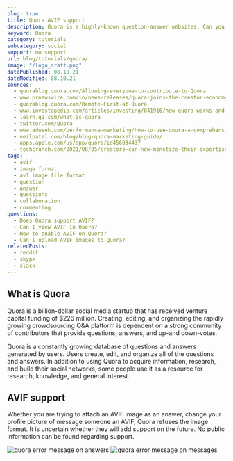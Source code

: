 ```yaml
---
blog: true
title: Quora AVIF support
description: Quora is a highly-known question-answer websites. Can you use AVIF images as a profile picture or in your post?
keyword: Quora
category: tutorials
subcategory: social
support: no support
url: blog/tutorials/quora/
image: "/logo_draft.png"
datePublished: 08.10.21
dateModified: 08.10.21
sources:
  - quorablog.quora.com/Allowing-everyone-to-contribute-to-Quora
  - www.prnewswire.com/in/news-releases/quora-joins-the-creator-economy-with-a-new-space-subscription-earning-option-857722243.html
  - quorablog.quora.com/Remote-First-at-Quora
  - www.investopedia.com/articles/investing/041916/how-quora-works-and-makes-money.asp
  - learn.g2.com/what-is-quora
  - twitter.com/Quora
  - www.adweek.com/performance-marketing/how-to-use-quora-a-comprehensive-guide/
  - neilpatel.com/blog/blog-quora-marketing-guide/
  - apps.apple.com/us/app/quora/id456034437
  - techcrunch.com/2021/08/05/creators-can-now-monetize-their-expertise-on-quora/
tags:
  - avif
  - image format
  - av1 image file format
  - question
  - answer
  - questions
  - collaboration
  - commenting
questions:
  - Does Quora support AVIF?
  - Can I view AVIF in Quora?
  - How to enable AVIF on Quora?
  - Can I upload AVIF images to Quora?
relatedPosts:
  - reddit
  - skype
  - slack
---
```


## What is Quora

Quora is a billion-dollar social media startup that has received venture capital funding of $226 million. Creating, editing, and organizing the rapidly growing crowdsourcing Q&A platform is dependent on a strong community of contributors that provide questions, answers, and up-and down-votes.

Quora is a constantly growing database of questions and answers generated by users. Users create, edit, and organize all of the questions and answers. In addition to using Quora to acquire information, research, and build their social networks, some people use it as a resource for research, knowledge, and general interest.

## AVIF support

Whether you are trying to attach an AVIF image as an answer, change your profile picture of message someone an AVIF, Quora refuses the image format. It is uncertain whether they will add support on the future. No public information can be found regarding support.

<Image url="quora-answer" alt="quora error message on answers" />
<Image url="quora-message" alt="quora error message on messages" />
